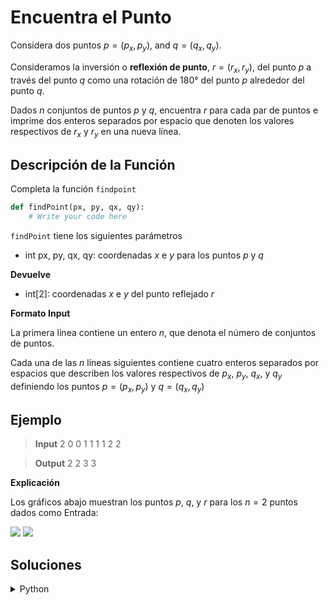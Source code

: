 # Encuentra el Punto

Considera dos puntos $p = (p_x, p_y)$, and $q = (q_x, q_y)$.

Consideramos la inversión o **reflexión de punto**, $r = (r_x, r_y)$, del punto $p$ a través del punto $q$ como una rotación de $180°$ del punto $p$ alrededor del punto $q$.

Dados $n$ conjuntos de puntos $p$ y $q$, encuentra $r$ para cada par de puntos e imprime dos enteros separados por espacio que denoten los valores respectivos de $r_x$ y $r_y$ en una nueva línea.

## Descripción de la Función
Completa la función `findpoint`

```python
def findPoint(px, py, qx, qy):
    # Write your code here
```

`findPoint` tiene los siguientes parámetros

- int px, py, qx, qy: coordenadas $x$ e $y$ para los puntos $p$ y $q$
    
**Devuelve**

- int[2]: coordenadas $x$ e $y$ del punto reflejado $r$


**Formato Input**

La primera línea contiene un entero $n$, que denota el número de conjuntos de puntos.

Cada una de las $n$ líneas siguientes contiene cuatro enteros separados por espacios que describen los valores respectivos de $p_x$, $p_y$, $q_x$, y $q_y$ definiendo los puntos $p = (p_x, p_y)$ y $q = (q_x, q_y)$

## Ejemplo

> **Input**
> 2
> 0 0 1 1
> 1 1 2 2

> **Output**
> 2 2
> 3 3

**Explicación**

Los gráficos abajo muestran los puntos $p$, $q$, y $r$ para los $n = 2$ puntos dados como Entrada:

<div style={{ display: 'flex', justifyContent: 'center', gap: '40px', alignItems: 'center' }}>
 <img
   src="/training/hackerrank/fig01.png"
   style={{ width: '40%' }}
 />
 <img
   src="/training/hackerrank/fig02.png"
   style={{ width: '40%' }}
 />
</div>


## Soluciones

<details>
    <summary>Python</summary>

1. Punto a reflejar: $p = (p_x, p_y)$
2. Se refleja a través del punto: $q = (q_x, q_y)$ 
3. Punto reflejado: $r = (r_x, r_y)$

La fórmula para reflejar un punto $p$ a través de un punto $q$ es:

$$
\begin{aligned}
    r_x = 2 \cdot q_x - p_x\\[10pt]
    r_y = 2 \cdot q_y - p_y
\end{aligned}
$$

Esta fórmula viene de la relación entre los puntos $p$, $q$ y $r$:

$$
\begin{aligned}
    q = \frac{p + r}{2}
\end{aligned}
$$

Esto es, porque $q$ es el punto medio entre $p$ y $r$. Despejando:

$$
\begin{aligned}
     r = 2 \cdot q - p
\end{aligned}
$$
```python
def findPoint(px, py, qx, qy):
    rx = 2 * qx - px
    ry = 2 * qy - py
    
    return [rx, ry]
```

</details>